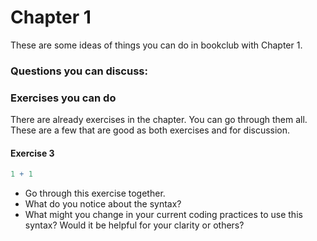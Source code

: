 # Chapter 1

These are some ideas of things you can do in bookclub with Chapter 1.

### Questions you can discuss:


### Exercises you can do

There are already exercises in the chapter. You can go through them all. These are a few that
are good as both exercises and for discussion.

#### Exercise 3

```r
1 + 1
```

- Go through this exercise together.
- What do you notice about the syntax?
- What might you change in your current coding practices to use this syntax? Would it be helpful for your clarity or others?

